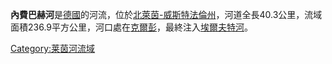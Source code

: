 {{Infobox river
  | name              = Neffelbach 
  | image             =Neffelbach.JPG
  | image_size        = 
  | image_alt         =
  | image_caption     = 
  | map               = 
  | map_size          = 
  | map_alt           =
  | map_caption       = 
  | source1_location  = [[海恩巴|海恩巴]]
  | mouth_location    =[[克尔彭|克尔彭]]
  | progression       = [[埃尔夫特河|埃尔夫特河]]→[[莱茵河|莱茵河]]
  | length            =40.3千米
  | source1_elevation = 338米
  | mouth_elevation   = 75米
  | discharge1_avg    = 
  | basin_size        = 
  | river_system      =莱茵河水系
  | tributaries_left  =
  | tributaries_right = 
}}
'''內費巴赫河'''是[[德國|德國]]的河流，位於[[北萊茵-威斯特法倫州|北萊茵-威斯特法倫州]]，河道全長40.3公里，流域面積236.9平方公里，河口處在[[克爾彭|克爾彭]]，最終注入[[埃爾夫特河|埃爾夫特河]]。

{{Germany-geo-stub}}
[[Category:莱茵河流域|Category:莱茵河流域]]